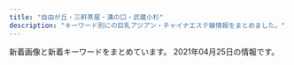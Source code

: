 ```yaml
---
title: "自由が丘・三軒茶屋・溝の口・武蔵小杉"
description: "キーワード別にの巨乳アジアン・チャイナエステ嬢情報をまとめました。"
---
```


新着画像と新着キーワードをまとめています。
2021年04月25日の情報です。

<DmmAffiliateIns />
<KeywordTable
  shops={
    [
    {
        "keywords": {
            "86": 8,
            "E": 8,
            "87": 16,
            "D": 40,
            "85": 8,
            "91": 8,
            "88": 8
        },
        "station": "\u4e09\u8ed2\u8336\u5c4b\u99c5\u5357\u53e3",
        "url": "http://www.esthe.esraku.com/",
        "img_links": [
            "http://www.esthe.esraku.com/images/slider-img002.jpg",
            "http://www.esthe.esraku.com/images/slider-img001.jpg",
            "http://www.esthe.esraku.com/files/004.jpg",
            "http://www.esthe.esraku.com/files/006.jpg",
            "http://www.esthe.esraku.com/files/005.jpg",
            "http://www.esthe.esraku.com/images/s_message.png",
            "http://www.esthe.esraku.com/files/003.jpg",
            "http://www.esthe.esraku.com/images/s_top_therapist.png",
            "http://www.esthe.esraku.com/images/m2.jpg",
            "http://www.esthe.esraku.com/images/m3.jpg",
            "http://www.esthe.esraku.com/images/m1.jpg",
            "http://www.esthe.esraku.com/images/m4.jpg",
            "http://www.esthe.esraku.com/images/s_pickup.png",
            "http://www.esthe.esraku.com/files/002.jpg",
            "http://www.esthe.esraku.com/images/m6.jpg",
            "http://www.esthe.esraku.com/images/s_news.png",
            "http://www.esthe.esraku.com/files/001.jpg"
        ],
        "name": "\u53f0\u6e7e\u30a8\u30b9\u30c6"
    },
    {
        "name": "\u6625\u306e\u604b",
        "url": "http://www.es-flower.link/",
        "img_links": [
            "http://www.es-flower.link/sp/images/tel.jpg",
            "http://www.es-flower.link/images/int1.png",
            "http://www.es-flower.link/images/int2.png",
            "http://www.es-flower.link/images/info.jpg",
            "http://www.es-flower.link/sp/img/huyumi1.jpg",
            "http://www.es-flower.link/images/news.jpg",
            "http://www.es-flower.link/img/arisa1.jpg",
            "http://www.es-flower.link/sp/images/ac1.jpg",
            "http://www.es-flower.link/images/sm.jpg",
            "http://www.es-flower.link/sp/images/4.jpg",
            "http://www.es-flower.link/images/rec2.jpg",
            "http://www.es-flower.link/images/interior_t.jpg",
            "http://www.es-flower.link/sp/images/rec3.jpg",
            "http://www.es-flower.link/sp/images/5.jpg",
            "http://www.es-flower.link/sp/images/sys2.jpg",
            "http://www.es-flower.link/sp/images/newsb.png",
            "http://www.es-flower.link/sp/images/staff_t.jpg",
            "http://www.es-flower.link/sp/img/yuyu1.jpg",
            "http://www.es-flower.link/sp/img/arisa1.jpg",
            "http://www.es-flower.link/sp/img/koyuki1.jpg",
            "http://www.es-flower.link/sp/images/top.jpg",
            "http://www.es-flower.link/sp/images/interior_t.jpg",
            "http://www.es-flower.link/sp/images/time.jpg",
            "http://www.es-flower.link/sp/images/footer.jpg",
            "http://www.es-flower.link/sp/images/rec2.jpg",
            "http://www.es-flower.link/images/head.jpg",
            "http://www.es-flower.link/images/4.jpg",
            "http://www.es-flower.link/images/sys.png",
            "http://www.es-flower.link/sp/images/news.jpg",
            "http://www.es-flower.link/images/2.jpg",
            "http://www.es-flower.link/sp/images/pc.jpg",
            "http://www.es-flower.link/img/mizuki1.jpg",
            "http://www.es-flower.link/sp/images/2.jpg",
            "http://www.es-flower.link/sp/images/rec1.jpg",
            "http://www.es-flower.link/images/7.jpg",
            "http://www.es-flower.link/images/mobile.jpg",
            "http://www.es-flower.link/sp/images/sisu_t.jpg",
            "http://www.es-flower.link/sp/images/sys3.jpg",
            "http://www.es-flower.link/sp/img/nene1.jpg",
            "http://www.es-flower.link/sp/images/int2.jpg",
            "http://www.es-flower.link/sp/images/3.jpg",
            "http://www.es-flower.link/sp/menu/interior.jpg",
            "http://www.es-flower.link/sp/img/yume1.jpg",
            "http://www.es-flower.link/images/ta.jpg",
            "http://www.es-flower.link/sp/menu/staff.jpg",
            "http://www.es-flower.link/sp/images/1.jpg",
            "http://www.es-flower.link/images/3.jpg",
            "http://www.es-flower.link/images/staff_t.jpg",
            "http://www.es-flower.link/img/nene1.jpg",
            "http://www.es-flower.link/sp/images/7.jpg",
            "http://www.es-flower.link/sp/images/int1.jpg",
            "http://www.es-flower.link/images/6.jpg",
            "http://www.es-flower.link/sp/img/mizuki1.jpg",
            "http://www.es-flower.link/sp/menu/top.jpg",
            "http://www.es-flower.link/sp/images/head.png",
            "http://www.es-flower.link/sp/images/sisu.jpg",
            "http://www.es-flower.link/images/rec1.png",
            "http://www.es-flower.link/img/yume1.jpg",
            "http://www.es-flower.link/sp/images/sys1.jpg",
            "http://www.es-flower.link/sp/images/6.jpg",
            "http://www.es-flower.link/img/koyuki1.jpg",
            "http://www.es-flower.link/img/yuyu1.jpg",
            "http://www.es-flower.link/img/huyumi1.jpg",
            "http://www.es-flower.link/images/1.jpg",
            "http://www.es-flower.link/images/5.jpg"
        ],
        "keywords": {},
        "station": "\u81ea\u7531\u304c\u4e18\u99c5\u5317\u53e3"
    },
    {
        "name": "\u30d6\u30ea\u30ea\u30a2\u30f3\u30b9",
        "img_links": [
            "http://www.brilliance.mesthe.com/files/002-03.jpg",
            "http://www.brilliance.mesthe.com/images/shop/shop02.jpg",
            "http://www.brilliance.mesthe.com/files/005.jpg",
            "http://www.brilliance.mesthe.com/images/shop/shop01.jpg",
            "http://www.brilliance.mesthe.com/files/001-02.jpg",
            "http://www.brilliance.mesthe.com/files/003.jpg",
            "http://www.brilliance.mesthe.com/files/004-02.jpg",
            "http://www.brilliance.mesthe.com/images/zi_staff.png",
            "http://www.brilliance.mesthe.com/files/001-03.jpg",
            "http://www.brilliance.mesthe.com/images/new3.png",
            "http://www.brilliance.mesthe.com/images/shop/shop04.jpg",
            "http://www.brilliance.mesthe.com/files/005-03.jpg",
            "http://www.brilliance.mesthe.com/images/xian.png",
            "http://www.brilliance.mesthe.com/images/s1.jpg",
            "http://www.brilliance.mesthe.com/images/s3.jpg",
            "http://www.brilliance.mesthe.com/images/shop/shop03.jpg",
            "http://www.brilliance.mesthe.com/images/infotiao1.jpg",
            "http://www.brilliance.mesthe.com/images/main_top.png",
            "http://www.brilliance.mesthe.com/files/001.jpg",
            "http://www.brilliance.mesthe.com/files/002.jpg",
            "http://www.brilliance.mesthe.com/files/004.jpg",
            "http://www.brilliance.mesthe.com/files/005-02.jpg",
            "http://www.brilliance.mesthe.com/files/003-03.jpg",
            "http://www.brilliance.mesthe.com/images/zi_massage.png",
            "http://www.brilliance.mesthe.com/images/new1.png",
            "http://www.brilliance.mesthe.com/images/maga.jpg",
            "http://www.brilliance.mesthe.com/images/s2.jpg",
            "http://www.brilliance.mesthe.com/files/002-02.jpg",
            "http://www.brilliance.mesthe.com/images/main_bottom.png",
            "http://www.brilliance.mesthe.com/files/003-02.jpg",
            "http://www.brilliance.mesthe.com/images/pick.png",
            "http://www.brilliance.mesthe.com/images/service.png",
            "http://www.brilliance.mesthe.com/images/tel.png",
            "http://www.brilliance.mesthe.com/files/004-03.jpg"
        ],
        "url": "http://www.brilliance.mesthe.com/",
        "station": "\u4e09\u8ed2\u8336\u5c4b\u99c5\u4e16\u7530\u8c37\u901a\u308a\u53e3",
        "keywords": {
            "85": 2,
            "86": 2,
            "D": 3,
            "C": 2,
            "87": 1
        }
    },
    {
        "name": "\u305f\u3093\u307d\u307d",
        "url": "http://annex-jp.info/",
        "keywords": {},
        "station": "\u81ea\u7531\u304c\u4e18\u99c5\u5317\u53e3",
        "img_links": [
            "http://annex-jp.info/images/info.png",
            "http://annex-jp.info/images/sayuri.jpg",
            "http://annex-jp.info/images/mayumi.jpg",
            "http://www.annex-jp.info/i/img/mayumi.jpg",
            "http://www.annex-jp.info/i/img/mari.jpg",
            "http://annex-jp.info/images/mari.jpg",
            "http://www.annex-jp.info/i/img/riri.jpg",
            "http://www.annex-jp.info/i/img/yoho.jpg",
            "http://www.annex-jp.info/i/img/sayuri.jpg",
            "http://www.annex-jp.info/i/img/nana.jpg",
            "http://annex-jp.info/images/yoho.jpg",
            "http://annex-jp.info/images/nana.jpg",
            "http://annex-jp.info/images/kp-info.jpg",
            "http://annex-jp.info/images/riri.jpg"
        ]
    },
    {
        "url": "http://www.miyuki.es-relax.info/",
        "img_links": [
            "http://www.miyuki.es-relax.info/images/sp01.jpg",
            "http://www.miyuki.es-relax.info/gals/yuki1.jpg",
            "http://www.miyuki.es-relax.info/images/kp01.jpg",
            "http://www.miyuki.es-relax.info/images/info1.jpg",
            "http://www.miyuki.es-relax.info/images/info2.jpg",
            "http://www.miyuki.es-relax.info/images/yoyaku.png",
            "http://www.miyuki.es-relax.info/gals/nana1.jpg",
            "http://www.miyuki.es-relax.info/images/info4.jpg",
            "http://www.miyuki.es-relax.info/images/sp03.jpg",
            "http://www.miyuki.es-relax.info/gals/yuri1.jpg",
            "http://www.miyuki.es-relax.info/images/info3.jpg",
            "http://www.miyuki.es-relax.info/images/sp02.jpg"
        ],
        "keywords": {},
        "station": "\u5927\u5ca1\u5c71\u99c5",
        "name": "\u30de\u30c3\u30b5\u30fc\u30b8\u306e\u66d9"
    },
    {
        "url": "https://haruya.xyz.mn/",
        "station": "\u4e8c\u5b50\u7389\u5ddd\u99c5\u897f\u53e3",
        "keywords": {},
        "img_links": [],
        "name": "\u6625\u5c4b"
    },
    {
        "keywords": {
            "86": 1,
            "D": 5,
            "C": 1,
            "89": 1,
            "90": 3,
            "88": 1
        },
        "img_links": [
            "http://koukoku.xyz/angel/css/staff/staff002.jpg",
            "http://koukoku.xyz/angel/css/m-top04.jpg",
            "http://koukoku.xyz/angel/css/staff/staff004.jpg",
            "http://koukoku.xyz/angel/css/staff/staff0006.jpg",
            "http://koukoku.xyz/angel/css/cam01.jpg",
            "http://koukoku.xyz/angel/css/staff/staff001.jpg",
            "http://koukoku.xyz/angel/images/call.png",
            "http://koukoku.xyz/angel/css/m-head.jpg",
            "http://koukoku.xyz/angel/css/osusume15.jpg",
            "http://koukoku.xyz/angel/css/staff/staff003.jpg",
            "http://koukoku.xyz/angel/css/staff/staff005.jpg"
        ],
        "station": "\u4e8c\u5b50\u7389\u5ddd\u99c5\u897f\u53e3",
        "url": "http://koukoku.xyz/angel/",
        "name": "Angel\uff5e\u30a8\u30f3\u30b8\u30a7\u30eb"
    },
    {
        "station": "\u4e09\u8ed2\u8336\u5c4b\u99c5\u5357\u53e3",
        "name": "\u9752\u7a7a",
        "img_links": [
            "http://aosora.work/images/head.jpg",
            "http://aosora.work/staff/sora.jpg",
            "http://aosora.work/staff/ayumi.jpg",
            "http://aosora.work/images/1.jpg",
            "http://aosora.work/images/mobile.png",
            "http://aosora.work/images/int2.png",
            "http://aosora.work/images/6.jpg",
            "http://aosora.work/img/momo1.jpg",
            "http://aosora.work/img/ayumi1.jpg",
            "http://aosora.work/images/interior_t.png",
            "http://aosora.work/images/sys3.png",
            "http://aosora.work/images/5.jpg",
            "http://aosora.work/img/sora1.jpg",
            "http://aosora.work/img/yu1.jpg",
            "http://aosora.work/images/4.jpg",
            "http://aosora.work/images/news.png",
            "http://aosora.work/images/s1.png",
            "http://aosora.work/images/s2.jpg",
            "http://aosora.work/img/hina1.jpg",
            "http://aosora.work/staff/karen.jpg",
            "http://aosora.work/img/momo2.jpg",
            "http://aosora.work/images/sys2.jpg",
            "http://aosora.work/img/yu2.jpg",
            "http://aosora.work/staff/momo.jpg",
            "http://aosora.work/img/karen2.jpg",
            "http://aosora.work/img/sora2.jpg",
            "http://aosora.work/staff/hina.jpg",
            "http://aosora.work/img/miya1.jpg",
            "http://aosora.work/img/hina2.jpg",
            "http://aosora.work/images/staff_t.png",
            "http://aosora.work/img/karen1.jpg",
            "http://aosora.work/images/sys1.jpg",
            "http://aosora.work/images/2.jpg",
            "http://aosora.work/images/7.jpg",
            "http://aosora.work/images/int1.png",
            "http://aosora.work/images/3.jpg",
            "http://aosora.work/staff/miya.jpg",
            "http://aosora.work/staff/yu.jpg",
            "http://aosora.work/images/s1.jpg"
        ],
        "url": "http://aosora.work/",
        "keywords": {}
    },
    {
        "url": "http://chishituyop.xyz/",
        "keywords": {},
        "name": "\u8d64\u30d0\u30e9",
        "station": "\u4e8c\u5b50\u7389\u5ddd\u99c5\u897f\u53e3",
        "img_links": [
            "http://chishituyop.xyz/style/images/t2.png",
            "http://chishituyop.xyz/style/images/s-bian.png",
            "http://chishituyop.xyz/style/images/t4.jpg",
            "http://chishituyop.xyz/style/images/sys.jpg",
            "http://chishituyop.xyz/style/images/nav2-sta.png",
            "http://chishituyop.xyz/style/images/nav-sys.jpg",
            "http://chishituyop.xyz/uploads/210413/1-21041312560R29.jpg",
            "http://chishituyop.xyz/style/images/index-miru_03.jpg",
            "http://chishituyop.xyz/style/images/index-miru_18.jpg",
            "http://chishituyop.xyz/style/images/t6.jpg",
            "http://chishituyop.xyz/style/images/t3.png",
            "http://chishituyop.xyz/uploads/210413/1-210413125542J5.jpg",
            "http://chishituyop.xyz/uploads/201229/1-201229152000Y5.jpg",
            "http://chishituyop.xyz/uploads/210413/1-21041312562W23.jpg",
            "http://chishituyop.xyz/style/images/index-miru_06.jpg"
        ]
    },
    {
        "station": "\u4e09\u8ed2\u8336\u5c4b\u99c5\u5317\u53e3",
        "name": "\u661f\u306e\u8f1d\u304d",
        "url": "http://kagayaki.jpn.cm/",
        "keywords": {
            "86": 5,
            "E": 1,
            "87": 2,
            "C": 17,
            "D": 6,
            "84": 1
        },
        "img_links": [
            "http://kagayaki.jpn.cm/images/staff_line.png",
            "http://kagayaki.jpn.cm/photos/sites/35/2016/09/637893871729784570.jpg",
            "http://kagayaki.jpn.cm/images/staff0.jpg",
            "http://kagayaki.jpn.cm/photos/sites/35/2016/11/12.jpg",
            "http://kagayaki.jpn.cm/images/room1.jpg",
            "http://kagayaki.jpn.cm/images/mobile2.jpg",
            "http://kagayaki.jpn.cm/photos/sites/35/2019/09/2019092518230998.jpg",
            "http://kagayaki.jpn.cm/images/room2.jpg",
            "http://kagayaki.jpn.cm/photos/sites/35/2016/11/1.jpg",
            "http://kagayaki.jpn.cm/photos/sites/35/2016/08/staff3.jpg",
            "http://kagayaki.jpn.cm/photos/sites/35/2017/11/2017110107513579.jpg",
            "http://kagayaki.jpn.cm/images/end1.jpg",
            "http://kagayaki.jpn.cm/images/bj3.png",
            "http://kagayaki.jpn.cm/images/room3.jpg",
            "http://kagayaki.jpn.cm/images/mobile.jpg",
            "http://kagayaki.jpn.cm/photos/sites/35/2016/08/staff32.jpg",
            "http://kagayaki.jpn.cm/images/girl-z1.jpg",
            "http://kagayaki.jpn.cm/images/girl-z2.jpg",
            "http://kagayaki.jpn.cm/photos/sites/35/2020/10/2020100418535814.jpg",
            "http://kagayaki.jpn.cm/images/room4.jpg",
            "http://kagayaki.jpn.cm/images/room6.jpg",
            "http://kagayaki.jpn.cm/images/room5.jpg",
            "http://kagayaki.jpn.cm/images/top.jpg",
            "http://kagayaki.jpn.cm/photos/sites/35/2016/11/11.jpg"
        ]
    },
    {
        "keywords": {
            "E": 2,
            "D": 4,
            "C": 4
        },
        "station": "\u5b66\u82b8\u5927\u5b66\u99c5\u897f\u53e3",
        "name": "Clair \uff5e\u30af\u30ec\u30fc\u30eb\uff5e",
        "url": "http://clair.work/",
        "img_links": [
            "http://clair.work/staff/humi1.jpg",
            "http://clair.work/images/recruit/nagare_05.png",
            "http://clair.work/staff/kasumi1.jpg",
            "http://clair.work/images/no_image.jpg",
            "http://clair.work/images/recruit/point_06.png",
            "http://clair.work/images/mainvisual_02_s.jpg",
            "http://clair.work/images/mainvisual_02.jpg",
            "http://clair.work/staff/ayaka1.jpg",
            "http://clair.work/images/mainvisual_01_s.jpg",
            "http://clair.work/images/recruit/point_07.png",
            "http://clair.work/images/icon_ranking_04.png",
            "http://clair.work/staff/yua1.jpg",
            "http://clair.work/images/recruit/point_05.png",
            "http://clair.work/images/recruit/point_08.png",
            "http://clair.work/images/recruit/point_09.png",
            "http://clair.work/images/sw_tel.png",
            "http://clair.work/images/recruit/nagare_03.jpg",
            "http://clair.work/images/head_interior.jpg",
            "http://clair.work/images/icon_ranking_05.png",
            "http://clair.work/images/sw_home.png",
            "http://clair.work/images/recruit/nagare_01.jpg",
            "http://clair.work/images/mainvisual_01.jpg",
            "http://clair.work/images/icon_ranking_01.png",
            "http://clair.work/images/recruit/req_03.jpg",
            "http://clair.work/images/trigger.jpg",
            "http://clair.work/staff/humi2.jpg",
            "http://clair.work/images/icon_ranking_02.png",
            "http://clair.work/images/recruit/point_04.png",
            "http://clair.work/images/recruit/message_03.png",
            "http://clair.work/images/head_therapist.jpg",
            "http://clair.work/images/recruit/sp_mainvisual.jpg",
            "http://clair.work/images/icon_ranking_03.png",
            "http://clair.work/images/recruit/point_03.png",
            "http://clair.work/images/recruit/nagare_07.png",
            "http://clair.work/images/recruit/nagare_02.jpg",
            "http://clair.work/images/recruit/nagare_06.png",
            "http://clair.work/images/icon_new.png",
            "http://clair.work/staff/mayu1.jpg"
        ]
    },
    {
        "station": "\u5b66\u82b8\u5927\u5b66\u99c5\u6771\u53e3",
        "url": "http://ms-shinraku.com/",
        "name": "\u5fc3\u697d",
        "img_links": [
            "http://ms-shinraku.com/staff/momoka/01.jpg",
            "http://ms-shinraku.com/pic/head.jpg",
            "http://ms-shinraku.com/i/files/homeimg.jpg",
            "http://ms-shinraku.com/staff/mari/01.jpg",
            "http://ms-shinraku.com/staff/kanako/01.jpg",
            "http://ms-shinraku.com/staff/ran/01.jpg",
            "http://ms-shinraku.com/img/foot.png",
            "http://ms-shinraku.com/staff/ayumi/01.jpg",
            "http://ms-shinraku.com/staff/yuki/01.jpg",
            "http://ms-shinraku.com/pic/topimg2.jpg",
            "http://ms-shinraku.com/img/ttl_staff.png",
            "http://ms-shinraku.com/pic/topimg1.jpg"
        ],
        "keywords": {
            "C": 2
        }
    },
    {
        "keywords": {},
        "name": "\u5922\u898b\u5802",
        "url": "http://esthegt.xyz/ymd/",
        "img_links": [
            "http://esthegt.xyz/ymd/images/button-2.png",
            "http://esthegt.xyz/ymd/images/tt.png",
            "http://esthegt.xyz/ymd/images/button-6.png",
            "http://esthegt.xyz/ymd/images/call.png",
            "http://esthegt.xyz/ymd/images/button-3.png",
            "http://esthegt.xyz/ymd/girl/11.jpg",
            "http://esthegt.xyz/ymd/girl/10.jpg",
            "http://esthegt.xyz/ymd/images/button-5.png",
            "http://esthegt.xyz/ymd/images/button-4.png",
            "http://esthegt.xyz/ymd/girl/6.jpg",
            "http://esthegt.xyz/ymd/girl/8.jpg",
            "http://esthegt.xyz/ymd/girl/9.jpg",
            "http://esthegt.xyz/ymd/images/button-1.png",
            "http://esthegt.xyz/ymd/girl/7.jpg"
        ],
        "station": "\u99d2\u6ca2\u5927\u5b66\u99c5\u99d2\u6ca2\u516c\u5712\u53e3"
    },
    {
        "keywords": {
            "D": 3,
            "86": 1,
            "84": 2,
            "94": 4,
            "F": 4
        },
        "station": "\u7528\u8cc0\u99c5\u6771\u53e3",
        "url": "http://www.wqiowaz.site/",
        "img_links": [
            "http://www.wqiowaz.site/uploads/200629/1-200629103104120.jpg",
            "http://www.wqiowaz.site/picture/cam-01.jpg",
            "http://www.wqiowaz.site/picture/m-head01.jpg",
            "http://www.wqiowaz.site/uploads/201008/1-20100Q5550EL.jpg",
            "http://www.wqiowaz.site/uploads/200629/1-200629103204442.jpg",
            "http://www.wqiowaz.site/uploads/200630/1-200630094K4325.jpg",
            "http://www.wqiowaz.site/uploads/200914/1-20091416442NT.jpg",
            "http://www.wqiowaz.site/uploads/201008/1-20100Q55522V7.jpg",
            "http://www.wqiowaz.site/picture/m-top004.jpg",
            "http://www.wqiowaz.site/uploads/200630/1-200630094H5294.jpg",
            "http://www.wqiowaz.site/picture/call.png",
            "http://www.wqiowaz.site/uploads/200629/1-200629103142X4.jpg",
            "http://www.wqiowaz.site/picture/m-top003.jpg",
            "http://www.wqiowaz.site/uploads/200914/1-200914164443K1.jpg",
            "http://www.wqiowaz.site/picture/foot01.jpg",
            "http://www.wqiowaz.site/uploads/201008/1-20100Q5541T55.jpg",
            "http://www.wqiowaz.site/uploads/201008/1-20100Q55403531.jpg"
        ],
        "name": "Sweet"
    },
    {
        "name": "Oh Baby",
        "url": "https://ohbay.relaxjp.com/",
        "img_links": [
            "https://ohbay.relaxjp.com/css/top03.jpg",
            "https://ohbay.relaxjp.com/css/staff/staff04.jpg",
            "https://ohbay.relaxjp.com/css/osusume02.jpg",
            "https://ohbay.relaxjp.com/css/top0001.jpg",
            "https://ohbay.relaxjp.com/css/m-head.jpg",
            "https://ohbay.relaxjp.com/css/staff/staff01.jpg",
            "https://ohbay.relaxjp.com/css/staff/staff03.jpg",
            "https://ohbay.relaxjp.com/images/call.png",
            "https://ohbay.relaxjp.com/css/top02.jpg",
            "https://ohbay.relaxjp.com/css/osusume03.jpg",
            "https://ohbay.relaxjp.com/css/foot.jpg",
            "https://ohbay.relaxjp.com/css/osusume001.jpg",
            "https://ohbay.relaxjp.com/css/staff/staff02.jpg"
        ],
        "station": "\u4e8c\u5b50\u7389\u5ddd\u99c5\u6771\u53e3",
        "keywords": {}
    },
    {
        "name": "\u60a0",
        "keywords": {},
        "img_links": [
            "http://in-esthe.com/you/images/p-3.jpg",
            "http://in-esthe.com/you/images/fla.jpg",
            "http://in-esthe.com/you/images/p-8.jpg",
            "http://in-esthe.com/you/images/p-9.jpg",
            "http://cdn.dino-es.com/images/logo/468x60DinoEs.png",
            "http://in-esthe.com/you/images/r-1.jpg",
            "http://in-esthe.com/you/images/p-4.jpg",
            "http://in-esthe.com/you/images/p-10.jpg",
            "http://in-esthe.com/you/images/p-5.jpg",
            "http://in-esthe.com/you/images/p-7.jpg",
            "http://in-esthe.com/you/images/r-2.jpg",
            "http://in-esthe.com/you/images/botton.jpg",
            "http://in-esthe.com/you/images/p-11.jpg",
            "http://in-esthe.com/you/images/mo.png",
            "http://in-esthe.com/you/images/p-0.jpg"
        ],
        "url": "http://in-esthe.com/you/",
        "station": "\u5b66\u82b8\u5927\u5b66\u99c5\u6771\u53e3"
    },
    {
        "url": "http://ms-rlx.com/",
        "name": "\u697d\u697d\u5c4b",
        "station": "\u81ea\u7531\u304c\u4e18\u99c5\u5357\u53e3",
        "keywords": {
            "C": 14
        },
        "img_links": [
            "http://ms-rlx.com/i/files/homeimg.jpg",
            "http://ms-rlx.com/img/access/road01.jpg",
            "http://ms-rlx.com/img/msgbtn.png",
            "http://ms-rlx.com/img/ttl_staff.png",
            "http://ms-rlx.com/img/att.png",
            "http://ms-rlx.com/staff/momo/01mb.jpg",
            "http://ms-rlx.com/staff/ringo/01mb.jpg",
            "http://ms-rlx.com/staff/sachan/01mb.jpg",
            "http://ms-rlx.com/img/access/road03.jpg",
            "http://ms-rlx.com/staff/ruri/01.jpg",
            "http://ms-rlx.com/img/ttl_concept.png",
            "http://ms-rlx.com/staff/ringo/01.jpg",
            "http://ms-rlx.com/img/ttl_rec.png",
            "http://ms-rlx.com/staff/milk/01mb.jpg",
            "http://ms-rlx.com/staff/sachan/01.jpg",
            "http://ms-rlx.com/img/youtube.jpg",
            "http://ms-rlx.com/staff/milk/01.jpg",
            "http://ms-rlx.com/img/access/road02.jpg",
            "http://ms-rlx.com/staff/momo/01.jpg",
            "http://ms-rlx.com/pic/head.png",
            "http://ms-rlx.com/img/ttl_tnew.png",
            "http://ms-rlx.com/img/ttl_mobile.png",
            "http://ms-rlx.com/staff/ruri/01mb.jpg"
        ]
    },
    {
        "keywords": {},
        "img_links": [
            "http://b-berry.work/img/maya1.jpg",
            "http://b-berry.work/images/2.jpg",
            "http://b-berry.work/images/news.jpg",
            "http://b-berry.work/staff/mona.jpg",
            "http://b-berry.work/img/mona1.jpg",
            "http://b-berry.work/images/3.jpg",
            "http://b-berry.work/images/interior_t.jpg",
            "http://b-berry.work/images/tg.jpg",
            "http://b-berry.work/images/sys.jpg",
            "http://b-berry.work/img/yuri1.jpg",
            "http://b-berry.work/images/staff_t.jpg",
            "http://b-berry.work/images/int2.jpg",
            "http://b-berry.work/images/s1.png",
            "http://b-berry.work/images/rec1.jpg",
            "http://b-berry.work/images/rec2.jpg",
            "http://b-berry.work/images/ac2.jpg",
            "http://b-berry.work/staff/yuri.jpg",
            "http://b-berry.work/images/ac1.jpg",
            "http://b-berry.work/images/head.jpg",
            "http://b-berry.work/staff/maya.jpg",
            "http://b-berry.work/images/1.jpg",
            "http://b-berry.work/images/int1.jpg"
        ],
        "station": "\u81ea\u7531\u304c\u4e18\u99c5\u5317\u53e3",
        "url": "http://b-berry.work/",
        "name": "\u30d6\u30eb\u30fc\u30d9\u30ea\u30fc"
    },
    {
        "station": "\u4e09\u8ed2\u8336\u5c4b\u99c5\u5357\u53e3",
        "img_links": [
            "http://www.jojo.mensnv.com/files/006-03.jpg",
            "http://www.jojo.mensnv.com/images/showCover.png",
            "http://www.jojo.mensnv.com/files/002-02.jpg",
            "http://www.jojo.mensnv.com/files/014-02.jpg",
            "http://www.jojo.mensnv.com/files/001-03.jpg",
            "http://www.jojo.mensnv.com/files/007-03.jpg",
            "http://www.jojo.mensnv.com/files/004.jpg",
            "http://www.jojo.mensnv.com/files/003-03.jpg",
            "http://www.jojo.mensnv.com/files/013.jpg",
            "http://www.jojo.mensnv.com/files/005.jpg",
            "http://www.jojo.mensnv.com/files/004-02.jpg",
            "http://www.jojo.mensnv.com/images/backlistbtn.png",
            "http://www.jojo.mensnv.com/files/010-02.jpg",
            "http://www.jojo.mensnv.com/files/001-02.jpg",
            "http://www.jojo.mensnv.com/images/mobile.jpg",
            "http://www.jojo.mensnv.com/files/005-03.jpg",
            "http://www.jojo.mensnv.com/files/003-02.jpg",
            "http://www.jojo.mensnv.com/files/009-03.jpg",
            "http://www.jojo.mensnv.com/files/005-02.jpg",
            "http://www.jojo.mensnv.com/files/011.jpg",
            "http://www.jojo.mensnv.com/files/007.jpg",
            "http://www.jojo.mensnv.com/files/007-02.jpg",
            "http://www.jojo.mensnv.com/files/003.jpg",
            "http://www.jojo.mensnv.com/images/coverGirlParts.png",
            "http://www.jojo.mensnv.com/files/011-03.jpg",
            "http://www.jojo.mensnv.com/files/001.jpg",
            "http://www.jojo.mensnv.com/files/014-03.jpg",
            "http://www.jojo.mensnv.com/files/013-02.jpg",
            "http://www.jojo.mensnv.com/files/011-02.jpg",
            "http://www.jojo.mensnv.com/images/slider/01.jpg",
            "http://www.jojo.mensnv.com/images/slider/03.jpg",
            "http://www.jojo.mensnv.com/files/010-03.jpg",
            "http://www.jojo.mensnv.com/files/013-03.jpg",
            "http://www.jojo.mensnv.com/files/004-03.jpg",
            "http://www.jojo.mensnv.com/images/slider/02.jpg",
            "http://www.jojo.mensnv.com/files/009.jpg",
            "http://www.jojo.mensnv.com/files/002.jpg",
            "http://www.jojo.mensnv.com/files/012-02.jpg",
            "http://www.jojo.mensnv.com/files/010.jpg",
            "http://www.jojo.mensnv.com/files/012-03.jpg",
            "http://www.jojo.mensnv.com/files/009-02.jpg",
            "http://www.jojo.mensnv.com/files/006.jpg",
            "http://www.jojo.mensnv.com/files/002-03.jpg",
            "http://www.jojo.mensnv.com/files/014.jpg",
            "http://www.jojo.mensnv.com/images/tel.png",
            "http://www.jojo.mensnv.com/files/012.jpg",
            "http://www.jojo.mensnv.com/files/006-02.jpg"
        ],
        "keywords": {
            "C": 3,
            "85": 9,
            "84": 6,
            "86": 12,
            "D": 18,
            "88": 3,
            "\u30bb\u30af\u30b7\u30fc": 1
        },
        "name": "JoJo",
        "url": "http://www.jojo.mensnv.com/"
    },
    {
        "name": "\u770b\u8b77\u7f8e\u5c11\u5973",
        "keywords": {
            "85": 2,
            "88": 2,
            "D": 6,
            "C": 20,
            "87": 6,
            "86": 2
        },
        "url": "http://www.hanamizuki.esturl.com/",
        "station": "\u4e09\u8ed2\u8336\u5c4b\u99c5\u5317\u53e3B",
        "img_links": [
            "http://www.hanamizuki.esturl.com/img/ttl_info.png",
            "http://www.hanamizuki.esturl.com/files/004-02.jpg",
            "http://www.hanamizuki.esturl.com/files/006-02.jpg",
            "http://www.hanamizuki.esturl.com/files/005-02.jpg",
            "http://www.hanamizuki.esturl.com/files/002-02.jpg",
            "http://www.hanamizuki.esturl.com/img/btn_blog.png",
            "http://www.hanamizuki.esturl.com/files/002.jpg",
            "http://www.hanamizuki.esturl.com/files/005.jpg",
            "http://www.hanamizuki.esturl.com/img/pickup.jpg",
            "http://www.hanamizuki.esturl.com/files/001-02.jpg",
            "http://www.hanamizuki.esturl.com/img/btn_side_mobile.jpg",
            "http://www.hanamizuki.esturl.com/files/001.jpg",
            "http://www.hanamizuki.esturl.com/files/003-02.jpg",
            "http://www.hanamizuki.esturl.com/img/header03.png",
            "http://www.hanamizuki.esturl.com/img/ttl_news.png",
            "http://www.hanamizuki.esturl.com/files/003.jpg",
            "http://www.hanamizuki.esturl.com/files/004.jpg",
            "http://www.hanamizuki.esturl.com/files/006.jpg",
            "http://www.hanamizuki.esturl.com/img/goback.jpg"
        ]
    }
]
}
/>
<DmmAffiliateScript />
